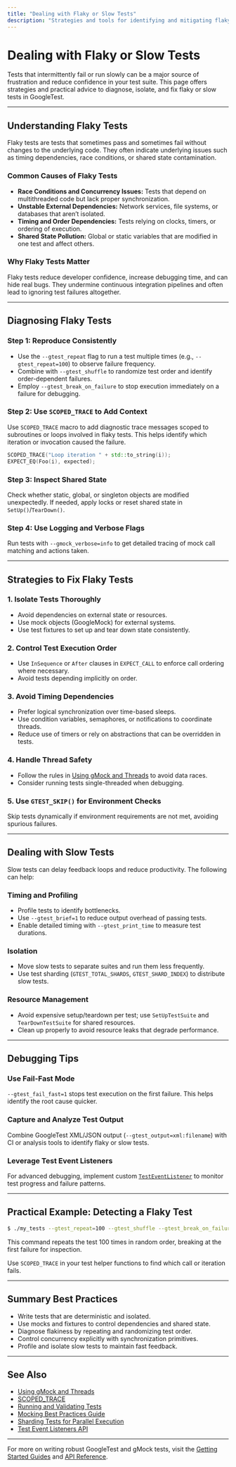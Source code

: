```yaml
---
title: "Dealing with Flaky or Slow Tests"
description: "Strategies and tools for identifying and mitigating flaky or slow tests, including timing tips, isolation strategies, and debugging suggestions for unstable test behavior."
---
```


# Dealing with Flaky or Slow Tests

Tests that intermittently fail or run slowly can be a major source of frustration and reduce confidence in your test suite. This page offers strategies and practical advice to diagnose, isolate, and fix flaky or slow tests in GoogleTest.

---

## Understanding Flaky Tests

Flaky tests are tests that sometimes pass and sometimes fail without changes to the underlying code. They often indicate underlying issues such as timing dependencies, race conditions, or shared state contamination.

### Common Causes of Flaky Tests

- **Race Conditions and Concurrency Issues:** Tests that depend on multithreaded code but lack proper synchronization.
- **Unstable External Dependencies:** Network services, file systems, or databases that aren’t isolated.
- **Timing and Order Dependencies:** Tests relying on clocks, timers, or ordering of execution.
- **Shared State Pollution:** Global or static variables that are modified in one test and affect others.

### Why Flaky Tests Matter

Flaky tests reduce developer confidence, increase debugging time, and can hide real bugs. They undermine continuous integration pipelines and often lead to ignoring test failures altogether.

---

## Diagnosing Flaky Tests

### Step 1: Reproduce Consistently

- Use the `--gtest_repeat` flag to run a test multiple times (e.g., `--gtest_repeat=100`) to observe failure frequency.
- Combine with `--gtest_shuffle` to randomize test order and identify order-dependent failures.
- Employ `--gtest_break_on_failure` to stop execution immediately on a failure for debugging.

### Step 2: Use `SCOPED_TRACE` to Add Context

Use `SCOPED_TRACE` macro to add diagnostic trace messages scoped to subroutines or loops involved in flaky tests. This helps identify which iteration or invocation caused the failure.

```cpp
SCOPED_TRACE("Loop iteration " + std::to_string(i));
EXPECT_EQ(Foo(i), expected);
```

### Step 3: Inspect Shared State

Check whether static, global, or singleton objects are modified unexpectedly. If needed, apply locks or reset shared state in `SetUp()`/`TearDown()`.

### Step 4: Use Logging and Verbose Flags

Run tests with `--gmock_verbose=info` to get detailed tracing of mock call matching and actions taken.

---

## Strategies to Fix Flaky Tests

### 1. Isolate Tests Thoroughly

- Avoid dependencies on external state or resources.
- Use mock objects (GoogleMock) for external systems.
- Use test fixtures to set up and tear down state consistently.

### 2. Control Test Execution Order

- Use `InSequence` or `After` clauses in `EXPECT_CALL` to enforce call ordering where necessary.
- Avoid tests depending implicitly on order.

### 3. Avoid Timing Dependencies

- Prefer logical synchronization over time-based sleeps.
- Use condition variables, semaphores, or notifications to coordinate threads.
- Reduce use of timers or rely on abstractions that can be overridden in tests.

### 4. Handle Thread Safety

- Follow the rules in [Using gMock and Threads](reference/mocking.md#UsingThreads) to avoid data races.
- Consider running tests single-threaded when debugging.

### 5. Use `GTEST_SKIP()` for Environment Checks

Skip tests dynamically if environment requirements are not met, avoiding spurious failures.

---

## Dealing with Slow Tests

Slow tests can delay feedback loops and reduce productivity. The following can help:

### Timing and Profiling

- Profile tests to identify bottlenecks.
- Use `--gtest_brief=1` to reduce output overhead of passing tests.
- Enable detailed timing with `--gtest_print_time` to measure test durations.

### Isolation

- Move slow tests to separate suites and run them less frequently.
- Use test sharding (`GTEST_TOTAL_SHARDS`, `GTEST_SHARD_INDEX`) to distribute slow tests.

### Resource Management

- Avoid expensive setup/teardown per test; use `SetUpTestSuite` and `TearDownTestSuite` for shared resources.
- Clean up properly to avoid resource leaks that degrade performance.

---

## Debugging Tips

### Use Fail-Fast Mode

`--gtest_fail_fast=1` stops test execution on the first failure. This helps identify the root cause quicker.

### Capture and Analyze Test Output

Combine GoogleTest XML/JSON output (`--gtest_output=xml:filename`) with CI or analysis tools to identify flaky or slow tests.

### Leverage Test Event Listeners

For advanced debugging, implement custom [`TestEventListener`](reference/testing.md#TestEventListener) to monitor test progress and failure patterns.

---

## Practical Example: Detecting a Flaky Test

```bash
$ ./my_tests --gtest_repeat=100 --gtest_shuffle --gtest_break_on_failure
```

This command repeats the test 100 times in random order, breaking at the first failure for inspection.

Use `SCOPED_TRACE` in your test helper functions to find which call or iteration fails.

---

## Summary Best Practices

- Write tests that are deterministic and isolated.
- Use mocks and fixtures to control dependencies and shared state.
- Diagnose flakiness by repeating and randomizing test order.
- Control concurrency explicitly with synchronization primitives.
- Profile and isolate slow tests to maintain fast feedback.

---

## See Also

- [Using gMock and Threads](reference/mocking.md#UsingThreads)
- [SCOPED_TRACE](reference/testing.md#SCOPED_TRACE)
- [Running and Validating Tests](getting-started/first-test-experience/running-and-validating-tests)
- [Mocking Best Practices Guide](guides/core-workflows/mocking-techniques)
- [Sharding Tests for Parallel Execution](reference/testing.md#distributing-test-functions-to-multiple-machines)
- [Test Event Listeners API](reference/testing.md#TestEventListener)

---

For more on writing robust GoogleTest and gMock tests, visit the [Getting Started Guides](guides/getting-started) and [API Reference](api-reference).